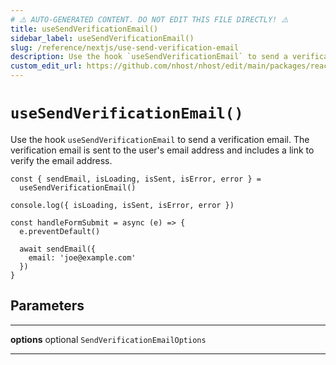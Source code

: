 ```yaml
---
# ⚠️ AUTO-GENERATED CONTENT. DO NOT EDIT THIS FILE DIRECTLY! ⚠️
title: useSendVerificationEmail()
sidebar_label: useSendVerificationEmail()
slug: /reference/nextjs/use-send-verification-email
description: Use the hook `useSendVerificationEmail` to send a verification email. The verification email is sent to the user's email address and includes a link to verify the email address.
custom_edit_url: https://github.com/nhost/nhost/edit/main/packages/react/src/useSendVerificationEmail.ts#L51
---
```


# `useSendVerificationEmail()`

Use the hook `useSendVerificationEmail` to send a verification email. The verification email is sent to the user's email address and includes a link to verify the email address.

```tsx
const { sendEmail, isLoading, isSent, isError, error } =
  useSendVerificationEmail()

console.log({ isLoading, isSent, isError, error })

const handleFormSubmit = async (e) => {
  e.preventDefault()

  await sendEmail({
    email: 'joe@example.com'
  })
}
```

## Parameters

---

**<span className="parameter-name">options</span>** <span className="optional-status">optional</span> `SendVerificationEmailOptions`

---
